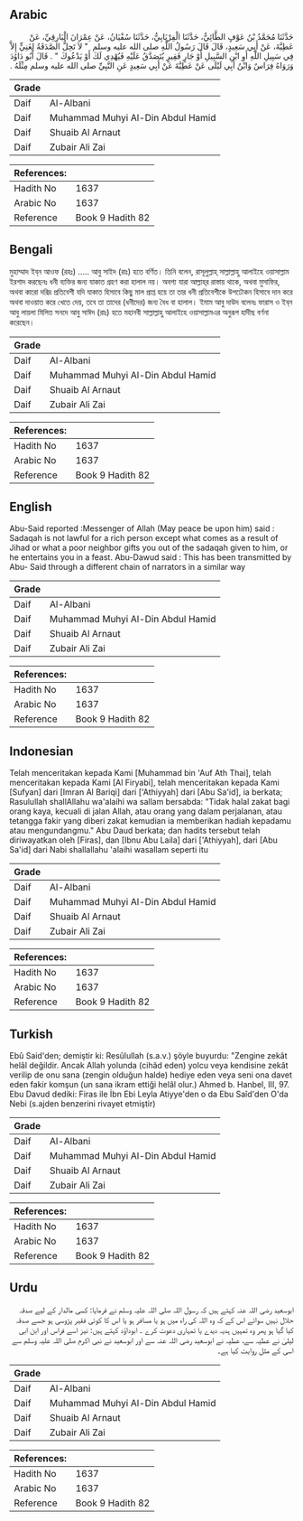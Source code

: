 ## Arabic


<div dir="rtl" lang="ar" style={{fontSize:'larger',backgroundColor:'#f8f9fa',padding:20}}>
حَدَّثَنَا مُحَمَّدُ بْنُ عَوْفٍ الطَّائِيُّ، حَدَّثَنَا الْفِرْيَابِيُّ، حَدَّثَنَا سُفْيَانُ، عَنْ عِمْرَانَ الْبَارِقِيِّ، عَنْ عَطِيَّةَ، عَنْ أَبِي سَعِيدٍ، قَالَ قَالَ رَسُولُ اللَّهِ صلى الله عليه وسلم ‏ "‏ لاَ تَحِلُّ الصَّدَقَةُ لِغَنِيٍّ إِلاَّ فِي سَبِيلِ اللَّهِ أَوِ ابْنِ السَّبِيلِ أَوْ جَارٍ فَقِيرٍ يُتَصَدَّقُ عَلَيْهِ فَيُهْدِي لَكَ أَوْ يَدْعُوكَ ‏"‏ ‏.‏ قَالَ أَبُو دَاوُدَ وَرَوَاهُ فِرَاسٌ وَابْنُ أَبِي لَيْلَى عَنْ عَطِيَّةَ عَنْ أَبِي سَعِيدٍ عَنِ النَّبِيِّ صلى الله عليه وسلم مِثْلَهُ ‏.‏
</div>
<div style={{backgroundColor:'#f8f9fa',padding:20, marginBottom: 10}}><table> <thead> <tr> <th>Grade</th> <th></th> </tr> </thead> <tbody> <tr><td>Daif</td><td>Al-Albani</td></tr><tr><td>Daif</td><td>Muhammad Muhyi Al-Din Abdul Hamid</td></tr><tr><td>Daif</td><td>Shuaib Al Arnaut</td></tr><tr><td>Daif</td><td>Zubair Ali Zai</td></tr></tbody></table><table> <thead> <tr> <th>References:</th> <th></th> </tr> </thead> <tbody><tr><td>Hadith No</td><td>1637</td></tr><tr><td>Arabic No</td><td>1637</td></tr><tr><td>Reference</td><td>Book 9 Hadith 82</td></tr></tbody></table></div>

## Bengali


<div dir="ltr" lang="bn" style={{fontSize:'larger',backgroundColor:'#f8f9fa',padding:20}}>
মুহাম্মাদ ইব্‌ন আওফ (রহঃ) ..... আবু সাইদ (রাঃ) হতে বর্ণিত। তিনি বলেন, রাসূলুল্লাহ্‌ সাল্লাল্লাহু আলাইহে ওয়াসাল্লাম ইরশাদ করছেনঃ ধনী ব্যক্তির জন্য যাকাত গ্রহণ করা হালাল নয়। অবশ্য যারা আল্লাহ্‌র রাস্তায় থাকে, অথবা মুসাফির, অথবা কারো দরিদ্র প্রতিবেশী যদি যাকাত হিসাবে কিছু মাল প্রাপ্ত হয়ে তা তার ধনী প্রতিবেশীকে উপঢৌকন হিসাবে দান করে অথবা দাওয়াত করে খেতে দেয়, তবে তা তাদের (ধনীদের) জন্য বৈধ বা হালাল। ইমাম আবু দাউদ বলেনঃ ফারাস ও ইব্‌ন আবু লায়লা মিলিত সনদে আবু সাঈদ (রাঃ) হতে মহানবী সাল্লাল্লাহু আলাইহে ওয়াসাল্লামএর অনুরূপ হাদীছ বর্ণনা করেছেন।
</div>
<div style={{backgroundColor:'#f8f9fa',padding:20, marginBottom: 10}}><table> <thead> <tr> <th>Grade</th> <th></th> </tr> </thead> <tbody> <tr><td>Daif</td><td>Al-Albani</td></tr><tr><td>Daif</td><td>Muhammad Muhyi Al-Din Abdul Hamid</td></tr><tr><td>Daif</td><td>Shuaib Al Arnaut</td></tr><tr><td>Daif</td><td>Zubair Ali Zai</td></tr></tbody></table><table> <thead> <tr> <th>References:</th> <th></th> </tr> </thead> <tbody><tr><td>Hadith No</td><td>1637</td></tr><tr><td>Arabic No</td><td>1637</td></tr><tr><td>Reference</td><td>Book 9 Hadith 82</td></tr></tbody></table></div>

## English


<div dir="ltr" lang="en" style={{fontSize:'larger',backgroundColor:'#f8f9fa',padding:20}}>
Abu-Said reported :Messenger of Allah (May peace be upon him) said : Sadaqah is not lawful for a rich person except what comes as a result of Jihad or what a poor neighbor gifts you out of the sadaqah given to him, or he entertains you in a feast. Abu-Dawud said : This has been transmitted by Abu- Said through a different chain of narrators in a similar way
</div>
<div style={{backgroundColor:'#f8f9fa',padding:20, marginBottom: 10}}><table> <thead> <tr> <th>Grade</th> <th></th> </tr> </thead> <tbody> <tr><td>Daif</td><td>Al-Albani</td></tr><tr><td>Daif</td><td>Muhammad Muhyi Al-Din Abdul Hamid</td></tr><tr><td>Daif</td><td>Shuaib Al Arnaut</td></tr><tr><td>Daif</td><td>Zubair Ali Zai</td></tr></tbody></table><table> <thead> <tr> <th>References:</th> <th></th> </tr> </thead> <tbody><tr><td>Hadith No</td><td>1637</td></tr><tr><td>Arabic No</td><td>1637</td></tr><tr><td>Reference</td><td>Book 9 Hadith 82</td></tr></tbody></table></div>

## Indonesian


<div dir="ltr" lang="id" style={{fontSize:'larger',backgroundColor:'#f8f9fa',padding:20}}>
Telah menceritakan kepada Kami [Muhammad bin 'Auf Ath Thai], telah menceritakan kepada Kami [Al Firyabi], telah menceritakan kepada Kami [Sufyan] dari [Imran Al Bariqi] dari ['Athiyyah] dari [Abu Sa'id], ia berkata; Rasulullah shallAllahu wa'alaihi wa sallam bersabda: "Tidak halal zakat bagi orang kaya, kecuali di jalan Allah, atau orang yang dalam perjalanan, atau tetangga fakir yang diberi zakat kemudian ia memberikan hadiah kepadamu atau mengundangmu." Abu Daud berkata; dan hadits tersebut telah diriwayatkan oleh [Firas], dan [Ibnu Abu Laila] dari ['Athiyyah], dari [Abu Sa'id] dari Nabi shallallahu 'alaihi wasallam seperti itu
</div>
<div style={{backgroundColor:'#f8f9fa',padding:20, marginBottom: 10}}><table> <thead> <tr> <th>Grade</th> <th></th> </tr> </thead> <tbody> <tr><td>Daif</td><td>Al-Albani</td></tr><tr><td>Daif</td><td>Muhammad Muhyi Al-Din Abdul Hamid</td></tr><tr><td>Daif</td><td>Shuaib Al Arnaut</td></tr><tr><td>Daif</td><td>Zubair Ali Zai</td></tr></tbody></table><table> <thead> <tr> <th>References:</th> <th></th> </tr> </thead> <tbody><tr><td>Hadith No</td><td>1637</td></tr><tr><td>Arabic No</td><td>1637</td></tr><tr><td>Reference</td><td>Book 9 Hadith 82</td></tr></tbody></table></div>

## Turkish


<div dir="ltr" lang="tr" style={{fontSize:'larger',backgroundColor:'#f8f9fa',padding:20}}>
Ebû Said'den; demiştir ki: Resûlullah (s.a.v.) şöyle buyurdu: "Zengine zekât helâl değildir. Ancak Allah yolunda (cihâd eden) yolcu veya kendisine zekât verilip de onu sana (zengin olduğun halde) hediye eden veya seni ona davet eden fakir komşun (un sana ikram ettiği helâl olur.) Ahmed b. Hanbel, III, 97. Ebu Davud dediki: Firas ile İbn Ebi Leyla Atiyye'den o da Ebu Saîd'den O'da Nebi (s.ajden benzerini rivayet etmiştir)
</div>
<div style={{backgroundColor:'#f8f9fa',padding:20, marginBottom: 10}}><table> <thead> <tr> <th>Grade</th> <th></th> </tr> </thead> <tbody> <tr><td>Daif</td><td>Al-Albani</td></tr><tr><td>Daif</td><td>Muhammad Muhyi Al-Din Abdul Hamid</td></tr><tr><td>Daif</td><td>Shuaib Al Arnaut</td></tr><tr><td>Daif</td><td>Zubair Ali Zai</td></tr></tbody></table><table> <thead> <tr> <th>References:</th> <th></th> </tr> </thead> <tbody><tr><td>Hadith No</td><td>1637</td></tr><tr><td>Arabic No</td><td>1637</td></tr><tr><td>Reference</td><td>Book 9 Hadith 82</td></tr></tbody></table></div>

## Urdu


<div dir="rtl" lang="ur" style={{fontSize:'larger',backgroundColor:'#f8f9fa',padding:20}}>
ابوسعید رضی اللہ عنہ کہتے ہیں کہ رسول اللہ صلی اللہ علیہ وسلم نے فرمایا: کسی مالدار کے لیے صدقہ حلال نہیں سوائے اس کے کہ وہ اللہ کی راہ میں ہو یا مسافر ہو یا اس کا کوئی فقیر پڑوسی ہو جسے صدقہ کیا گیا ہو پھر وہ تمہیں ہدیہ دیدے یا تمہاری دعوت کرے ۔ ابوداؤد کہتے ہیں: نیز اسے فراس اور ابن ابی لیلیٰ نے عطیہ سے، عطیہ نے ابوسعید رضی اللہ عنہ سے اور ابوسعید نے نبی اکرم صلی اللہ علیہ وسلم سے اسی کے مثل روایت کیا ہے۔
</div>
<div style={{backgroundColor:'#f8f9fa',padding:20, marginBottom: 10}}><table> <thead> <tr> <th>Grade</th> <th></th> </tr> </thead> <tbody> <tr><td>Daif</td><td>Al-Albani</td></tr><tr><td>Daif</td><td>Muhammad Muhyi Al-Din Abdul Hamid</td></tr><tr><td>Daif</td><td>Shuaib Al Arnaut</td></tr><tr><td>Daif</td><td>Zubair Ali Zai</td></tr></tbody></table><table> <thead> <tr> <th>References:</th> <th></th> </tr> </thead> <tbody><tr><td>Hadith No</td><td>1637</td></tr><tr><td>Arabic No</td><td>1637</td></tr><tr><td>Reference</td><td>Book 9 Hadith 82</td></tr></tbody></table></div>